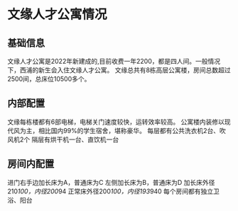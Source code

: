 # 文缘人才公寓情况

## 基础信息

文缘人才公寓是2022年新建成的,目前收费一年2200，都是四人间。一般情况下，西浦的新生会入住文缘人才公寓。
文缘总共有8栋高层公寓楼，房间总数超过2500间，总床位10500多个。

## 内部配置

文缘每栋楼都有6部电梯，电梯关门速度较快，运转效率较高。
公寓楼内装修以现代风为主，相比国内99%的学生宿舍，堪称豪华。
每层都有公共洗衣机2台、吹风机2个
隔层有烘干机一台、直饮机一台

## 房间内配置

进门右手边加长床为A，普通床为C
左侧加长床为B，普通床为D
加长床外径210*100，内径200*94
正常床外径200*100，内径193*940
每个房间都有独立卫浴、阳台


